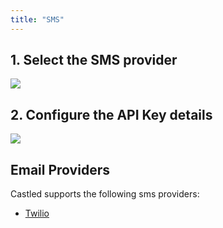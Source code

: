 ```yaml
---
title: "SMS"
---
```


## 1. Select the SMS provider

![](/images/sms-1.png)

## 2. Configure the API Key details

![](/images/sms-2.png)

## Email Providers

Castled supports the following sms providers:

- [Twilio](/settings/channel-configs/sms-provider/twilio)
